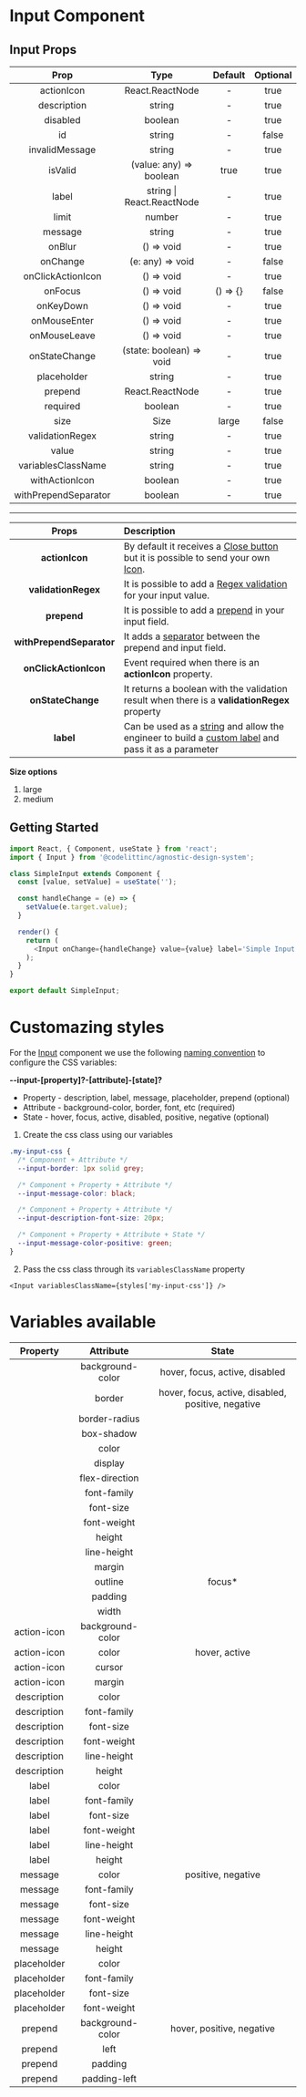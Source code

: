 # Input Component

## Input Props

|         Prop         |           Type            | Default  | Optional |
| :------------------: | :-----------------------: | :------: | :------: |
|      actionIcon      |      React.ReactNode      |    -     |   true   |
|     description      |          string           |    -     |   true   |
|       disabled       |          boolean          |    -     |   true   |
|          id          |          string           |    -     |  false   |
|    invalidMessage    |          string           |    -     |   true   |
|       isValid        |  (value: any) => boolean  |   true   |   true   |
|        label         | string \| React.ReactNode |    -     |   true   |
|        limit         |          number           |    -     |   true   |
|       message        |          string           |    -     |   true   |
|        onBlur        |        () => void         |    -     |   true   |
|       onChange       |     (e: any) => void      |    -     |  false   |
|  onClickActionIcon   |        () => void         |    -     |   true   |
|       onFocus        |        () => void         | () => {} |  false   |
|      onKeyDown       |        () => void         |    -     |   true   |
|     onMouseEnter     |        () => void         |    -     |   true   |
|     onMouseLeave     |        () => void         |    -     |   true   |
|    onStateChange     | (state: boolean) => void  |    -     |   true   |
|     placeholder      |          string           |    -     |   true   |
|       prepend        |      React.ReactNode      |    -     |   true   |
|       required       |          boolean          |    -     |   true   |
|         size         |           Size            |  large   |  false   |
|   validationRegex    |          string           |    -     |   true   |
|        value         |          string           |    -     |   true   |
|  variablesClassName  |          string           |    -     |   true   |
|    withActionIcon    |          boolean          |    -     |   true   |
| withPrependSeparator |          boolean          |    -     |   true   |

---

|          Props           | Description                                                                                                                                                                                                                                                                           |
| :----------------------: | :------------------------------------------------------------------------------------------------------------------------------------------------------------------------------------------------------------------------------------------------------------------------------------ |
|      **actionIcon**      | By default it receives a [Close button](https://design-system.codelitt.dev/?path=/story/components-input--with-default-action-icon) but it is possible to send your own [Icon](https://design-system.codelitt.dev/?path=/story/components-input--with-custom-action-icon).            |
|   **validationRegex**    | It is possible to add a [Regex validation](https://design-system.codelitt.dev/?path=/story/components-input--with-validation) for your input value.                                                                                                                                   |
|       **prepend**        | It is possible to add a [prepend](https://design-system.codelitt.dev/?path=/story/components-input--with-prepend) in your input field.                                                                                                                                                |
| **withPrependSeparator** | It adds a [separator](https://design-system.codelitt.dev/?path=/story/components-input--with-prepend-separator) between the prepend and input field.                                                                                                                                  |
|  **onClickActionIcon**   | Event required when there is an **actionIcon** property.                                                                                                                                                                                                                              |
|    **onStateChange**     | It returns a boolean with the validation result when there is a **validationRegex** property                                                                                                                                                                                          |
|        **label**         | Can be used as a [string](https://design-system.codelitt.dev/?path=/story/components-input--default-with-label-text) and allow the engineer to build a [custom label](https://design-system.codelitt.dev/?path=/story/components-input--with-custom-label) and pass it as a parameter |

**Size options**

1. large
2. medium

## Getting Started

```javascript
import React, { Component, useState } from 'react';
import { Input } from '@codelittinc/agnostic-design-system';

class SimpleInput extends Component {
  const [value, setValue] = useState('');

  const handleChange = (e) => {
    setValue(e.target.value);
  }

  render() {
    return (
      <Input onChange={handleChange} value={value} label='Simple Input' placeholder='Enter Text' />
    );
  }
}

export default SimpleInput;

```

# Customazing styles

For the [Input](https://design-system.codelitt.dev/?path=/story/components-input--default) component we use the following [naming convention](https://design-system.codelitt.dev/?path=/story/welcome-customizing-styles--page) to configure the CSS variables:

**--input-[property]?-[attribute]-[state]?**

- Property - description, label, message, placeholder, prepend (optional)
- Attribute - background-color, border, font, etc (required)
- State - hover, focus, active, disabled, positive, negative (optional)

1. Create the css class using our variables

```css
.my-input-css {
  /* Component + Attribute */
  --input-border: 1px solid grey;

  /* Component + Property + Attribute */
  --input-message-color: black;

  /* Component + Property + Attribute */
  --input-description-font-size: 20px;

  /* Component + Property + Attribute + State */
  --input-message-color-positive: green;
}
```

2. Pass the css class through its `variablesClassName` property

`<Input variablesClassName={styles['my-input-css']} />`

# Variables available

|  Property   |    Attribute     |                       State                        |
| :---------: | :--------------: | :------------------------------------------------: |
|             | background-color |           hover, focus, active, disabled           |
|             |      border      | hover, focus, active, disabled, positive, negative |
|             |  border-radius   |                                                    |
|             |    box-shadow    |                                                    |
|             |      color       |                                                    |
|             |     display      |                                                    |
|             |  flex-direction  |                                                    |
|             |   font-family    |                                                    |
|             |    font-size     |                                                    |
|             |   font-weight    |                                                    |
|             |      height      |                                                    |
|             |   line-height    |                                                    |
|             |      margin      |                                                    |
|             |     outline      |                      focus\*                       |
|             |     padding      |                                                    |
|             |      width       |                                                    |
| action-icon | background-color |                                                    |
| action-icon |      color       |                   hover, active                    |
| action-icon |      cursor      |                                                    |
| action-icon |      margin      |                                                    |
| description |      color       |                                                    |
| description |   font-family    |                                                    |
| description |    font-size     |                                                    |
| description |   font-weight    |                                                    |
| description |   line-height    |                                                    |
| description |      height      |                                                    |
|    label    |      color       |                                                    |
|    label    |   font-family    |                                                    |
|    label    |    font-size     |                                                    |
|    label    |   font-weight    |                                                    |
|    label    |   line-height    |                                                    |
|    label    |      height      |                                                    |
|   message   |      color       |                 positive, negative                 |
|   message   |   font-family    |                                                    |
|   message   |    font-size     |                                                    |
|   message   |   font-weight    |                                                    |
|   message   |   line-height    |                                                    |
|   message   |      height      |                                                    |
| placeholder |      color       |                                                    |
| placeholder |   font-family    |                                                    |
| placeholder |    font-size     |                                                    |
| placeholder |   font-weight    |                                                    |
|   prepend   | background-color |             hover, positive, negative              |
|   prepend   |       left       |                                                    |
|   prepend   |     padding      |                                                    |
|   prepend   |   padding-left   |                                                    |
